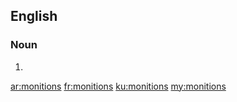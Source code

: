 ==English==

===Noun===
{{head|en|noun plural form}}

# {{plural of|monition|lang=en}}

[[ar:monitions]]
[[fr:monitions]]
[[ku:monitions]]
[[my:monitions]]